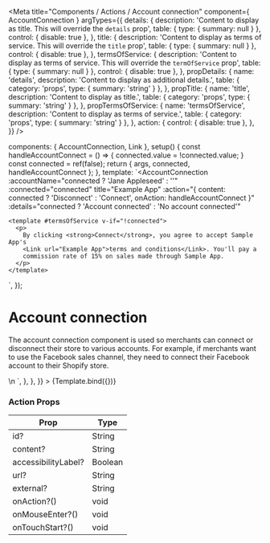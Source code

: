 
<Meta
  title="Components / Actions / Account connection"
  component={ AccountConnection }
  argTypes={{
    details: {
      description: 'Content to display as title. This will override the `details` prop',
      table: { type: { summary: null } },
      control: { disable: true },
    },
    title: {
      description: 'Content to display as terms of service. This will override the `title` prop',
      table: { type: { summary: null } },
      control: { disable: true },
    },
    termsOfService: {
      description: 'Content to display as terms of service. This will override the `termOfService` prop',
      table: { type: { summary: null } },
      control: { disable: true },
    },
    propDetails: {
      name: 'details',
      description: 'Content to display as additional details.',
      table: { category: 'props', type: { summary: 'string' } },
    },
    propTitle: {
      name: 'title',
      description: 'Content to display as title.',
      table: { category: 'props', type: { summary: 'string' } },
    },
    propTermsOfService: {
      name: 'termsOfService',
      description: 'Content to display as terms of service.',
      table: { category: 'props', type: { summary: 'string' } },
    },
    action: {
      control: { disable: true },
    },
  }}
/>

  components: { AccountConnection, Link },
  setup() {
    const handleAccountConnect = () => {
      connected.value = !connected.value;
    }
    const connected = ref(false);
    return { args, connected, handleAccountConnect };
  },
  template: `<AccountConnection
    :accountName="connected ? 'Jane Appleseed' : ''"
    :connected="connected"
    title="Example App"
    :action="{ content: connected ? 'Disconnect' : 'Connect', onAction: handleAccountConnect }"
    :details="connected ? 'Account connected' : 'No account connected'"
  >
    <template #termsOfService v-if="!connected">
      <p>
        By clicking <strong>Connect</strong>, you agree to accept Sample App's
        <Link url="Example App">terms and conditions</Link>. You'll pay a
        commission rate of 15% on sales made through Sample App.
      </p>
    </template>
  </AccountConnection>`,
});

# Account connection

The account connection component is used so merchants can connect or disconnect their store to various accounts. For example, if merchants want to use the Facebook sales channel, they need to connect their Facebook account to their Shopify store.

<Canvas>
  <Story
    name="Account connection"
    height="200px"
    parameters={{
      docs: {
        source: {
          code: dedent`
            <AccountConnection
              :accountName="connected ? 'Jane Appleseed' : ''"
              :connected="connected"
              title="Example App"
              :action="{ content: connected ? 'Disconnect' : 'Connect', onAction: handleAccountConnect }"
              :details="connected ? 'Account connected' : 'No account connected'"
            >
              <template #termsOfService v-if="!connected">
                <p>
                  By clicking <strong>Connect</strong>, you agree to accept Sample App's
                  <Link url="Example App">terms and conditions</Link>. You'll pay a
                  commission rate of 15% on sales made through Sample App.
                </p>
              </template>
            </AccountConnection>\n
            <script setup>
              const handleAccountConnect = () => {
                connected.value = !connected.value;
              }
              const connected = ref(false);
            </script>
            `,
        },
      },
    }}
  >
    {Template.bind({})}
  </Story>
</Canvas>

<ArgsTable story="Account connection" />

### **Action Props**

| Prop             | Type                          |
| ---------------- | ----------------------------- |
| id?              | String       |
| content?         | String       |
| accessibilityLabel?  | Boolean  |
| url?             | String       |
| external?        | String       |
| onAction?()      | void         |
| onMouseEnter?()  | void         |
| onTouchStart?()  | void         |
